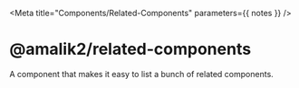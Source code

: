 

<Meta title="Components/Related-Components" parameters={{ notes }} />

# @amalik2/related-components

A component that makes it easy to list a bunch of related components.

<Canvas>
  <Story name="Basic Usage">
    <ThemeProvider theme={ensure(themes.light)}>
      <RelatedComponents
        components={["Components/Responsive Story", "Components/Row"]}
      />
    </ThemeProvider>
  </Story>
</Canvas>
